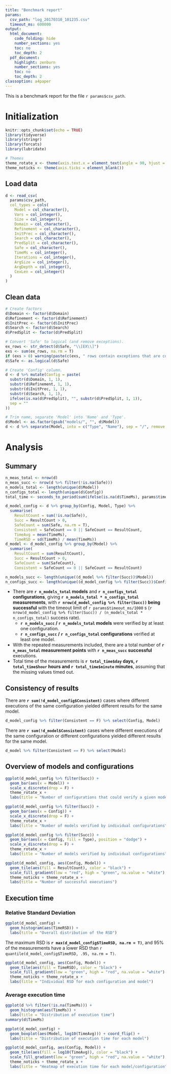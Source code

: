 ```yaml
---
title: "Benchmark report"
params:
  csv_path: "log_20170310_101235.csv"
  timeout_ms: 600000
output:
  html_document:
    code_folding: hide
    number_sections: yes
    toc: no
    toc_depth: 2
  pdf_document:
    highlight: zenburn
    number_sections: yes
    toc: no
    toc_depth: 2
classoption: a4paper
---
```


This is a benchmark report for the file `r params$csv_path`.

# Initialization

```r
knitr::opts_chunk$set(echo = TRUE)
library(tidyverse)
library(stringr)
library(forcats)
library(lubridate)
```

```r
# Themes
theme_rotate_x <- theme(axis.text.x = element_text(angle = 90, hjust = 1, vjust = 0.5))
theme_noticks <- theme(axis.ticks = element_blank())
```

## Load data

```r
d <- read_csv(
  params$csv_path,
  col_types = cols(
    Model = col_character(),
    Vars = col_integer(),
    Size = col_integer(),
    Domain = col_character(),
    Refinement = col_character(),
    InitPrec = col_character(),
    Search = col_character(),
    PredSplit = col_character(),
    Safe = col_character(),
    TimeMs = col_integer(),
    Iterations = col_integer(),
    ArgSize = col_integer(),
    ArgDepth = col_integer(),
    CexLen = col_integer()
  )
)
```

## Clean data

```r
# Create factors
d$Domain <- factor(d$Domain)
d$Refinement <- factor(d$Refinement)
d$InitPrec <- factor(d$InitPrec)
d$Search <- factor(d$Search)
d$PredSplit <- factor(d$PredSplit)

# Convert 'Safe' to logical (and remove exceptions).
ex_rows <- str_detect(d$Safe, "\\[EX\\]")
exs <- sum(ex_rows, na.rm = T)
if (exs > 0) warning(paste(c(exs, " rows contain exceptions that are converted to NAs.")))
d$Safe <- as.logical(d$Safe)

# Create 'Config' column.
d <- d %>% mutate(Config = paste(
  substr(d$Domain, 1, 1),
  substr(d$Refinement, 1, 1),
  substr(d$InitPrec, 1, 1),
  substr(d$Search, 1, 1),
  ifelse(is.na(d$PredSplit), "", substr(d$PredSplit, 1, 1)),
  sep = ""
))

# Trim name, separate 'Model' into 'Name' and 'Type'.
d$Model <- as.factor(gsub("models/", "", d$Model))
d <- d %>% separate(Model, into = c("Type", "Name"), sep = "/", remove = F)
```

# Analysis

## Summary

```r
n_meas_total <- nrow(d)
n_meas_succ <- nrow(d %>% filter(!is.na(Safe)))
n_models_total <- length(unique(d$Model))
n_configs_total <- length(unique(d$Config))
total_time <- seconds_to_period(sum(ifelse(is.na(d$TimeMs), params$timeout_ms, d$TimeMs)) / 1000)

d_model_config <- d %>% group_by(Config, Model, Type) %>%
  summarise(
    ResultCount = sum(!is.na(Safe)),
    Succ = ResultCount > 0,
    SafeCount = sum(Safe, na.rm = T),
    Consistent = SafeCount == 0 || SafeCount == ResultCount,
    TimeAvg = mean(TimeMs),
    TimeRSD = sd(TimeMs) / mean(TimeMs))
d_model <- d_model_config %>% group_by(Model) %>%
  summarise(
    ResultCount = sum(ResultCount),
    Succ = ResultCount > 0,
    SafeCount = sum(SafeCount),
    Consistent = SafeCount == 0 || SafeCount == ResultCount)

n_models_succ <- length(unique((d_model %>% filter(Succ))$Model))
n_configs_succ <- length(unique((d_model_config %>% filter(Succ))$Config))
```

- There are **`r n_models_total` models** and **`r n_configs_total` configurations**, giving **`r n_models_total * n_configs_total` measurements**, with **`r nrow(d_model_config %>% filter(Succ))` being successful** with the timeout limit of `r params$timeout_ms/1000` s (`r nrow(d_model_config %>% filter(Succ)) / (n_models_total * n_configs_total)` success rate).
    - **`r n_models_succ` / `r n_models_total` models** were verified by at least one configuration.
    - **`r n_configs_succ` / `r n_configs_total` configurations** verified at least one model.
- With the repeated measurements included, there are a total number of **`r n_meas_total` measurement points** with **`r n_meas_succ` successful** executions.
- Total time of the measurements is **`r total_time$day` days, `r total_time$hour` hours and `r total_time$minute` minutes**, assuming that the missing values timed out.

## Consistency of results

There are **`r sum(!d_model_config$Consistent)`** cases where different executions of the same configuration yielded different results for the same model.
```r
d_model_config %>% filter(Consistent == F) %>% select(Config, Model)
```

There are **`r sum(!d_model$Consistent)`** cases where different executions of the same configuration or different configurations yielded different results for the same model.
```r
d_model %>% filter(Consistent == F) %>% select(Model)
```

## Overview of models and configurations

```r
ggplot(d_model_config %>% filter(Succ)) +
  geom_bar(aes(x = Model)) +
  scale_x_discrete(drop = F) +
  theme_rotate_x +
  labs(title = "Number of configurations that could verify a given model")
```

```r
ggplot(d_model_config %>% filter(Succ)) +
  geom_bar(aes(x = Config)) +
  scale_x_discrete(drop = F) +
  theme_rotate_x +
  labs(title = "Number of models verified by individual configurations")
```

```r
ggplot(d_model_config %>% filter(Succ)) +
  geom_bar(aes(x = Config, fill = Type), position = "dodge") +
  scale_x_discrete(drop = F) +
  theme_rotate_x +
  labs(title = "Number of models verified by individual configurations")
```

```r
ggplot(d_model_config, aes(Config, Model)) +
  geom_tile(aes(fill = ResultCount), color = "black") +
  scale_fill_gradient(low = "red", high = "green", na.value = "white") +
  theme_noticks + theme_rotate_x +
  labs(title = "Number of successful executions")
```

## Execution time

### Relative Standard Deviation

```r
ggplot(d_model_config) +
  geom_histogram(aes(TimeRSD)) +
  labs(title = "Overall distribution of the RSD")
```

The maximum RSD is **`r max(d_model_config$TimeRSD, na.rm = T)`**, and 95% of the measurements have a lower RSD than `r quantile(d_model_config$TimeRSD, .95, na.rm = T)`.

```r
ggplot(d_model_config, aes(Config, Model)) +
  geom_tile(aes(fill = TimeRSD), color = "black") +
  scale_fill_gradient(low = "green", high = "red", na.value = "white") +
  theme_noticks + theme_rotate_x +
  labs(title = "Individual RSD for each configuration and model")
```

### Average execution time

```r
ggplot(d %>% filter(!is.na(TimeMs))) +
  geom_histogram(aes(TimeMs)) +
  labs(title = "Distribution of execution time")
summary(d$TimeMs)
```


```r
ggplot(d_model_config) +
  geom_boxplot(aes(Model, log10(TimeAvg))) + coord_flip() +
  labs(title = "Distribution of execution time for each model")
```

```r
ggplot(d_model_config, aes(Config, Model)) +
  geom_tile(aes(fill = log10(TimeAvg)), color = "black") +
  scale_fill_gradient(low = "green", high = "red", na.value = "white") +
  theme_noticks + theme_rotate_x +
  labs(title = "Heatmap of execution time for each model/configuration")
```

